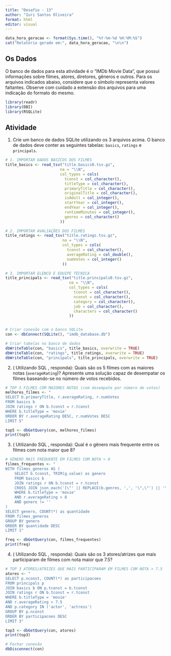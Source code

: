 ---
title: "Desafio - 13"
author: "Iuri Santos Oliveira"
format: html
editor: visual
---

```{r, echo=FALSE}
data_hora_geracao <- format(Sys.time(), "%Y-%m-%d %H:%M:%S")
cat("Relatório gerado em:", data_hora_geracao, "\n\n")
```

## Os Dados

O banco de dados para esta atividade é o “IMDb Movie Data”, que possui informações sobre filmes, atores, diretores, gêneros e outros. Para os arquivos indicados abaixo, considere que o símbolo \N representa valores faltantes. Observe com cuidado a extensão dos arquivos para uma indicação do formato do mesmo.

```{r}
library(readr)
library(DBI)
library(RSQLite)
```

## Atividade

1.  Crie um banco de dados SQLite utilizando os 3 arquivos acima. O banco de dados deve conter as seguintes tabelas: `basics`, `ratings` e `principals`.
```{r}
# 1. IMPORTAR DADOS BÁSICOS DOS FILMES
title_basics <- read_tsv("title.basics0.tsv.gz",
                        na = "\\N",
                        col_types = cols(
                          tconst = col_character(),
                          titleType = col_character(),
                          primaryTitle = col_character(),
                          originalTitle = col_character(),
                          isAdult = col_integer(),
                          startYear = col_integer(),
                          endYear = col_integer(),
                          runtimeMinutes = col_integer(),
                          genres = col_character()
                        ))

# 2. IMPORTAR AVALIAÇÕES DOS FILMES
title_ratings <- read_tsv("title.ratings.tsv.gz",
                         na = "\\N",
                         col_types = cols(
                           tconst = col_character(),
                           averageRating = col_double(),
                           numVotes = col_integer()
                         ))

# 3. IMPORTAR ELENCO E EQUIPE TÉCNICA
title_principals <- read_tsv("title.principals0.tsv.gz",
                            na = "\\N",
                            col_types = cols(
                              tconst = col_character(),
                              nconst = col_character(),
                              category = col_character(),
                              job = col_character(),
                              characters = col_character()
                            ))


# Criar conexão com o banco SQLite
con <- dbConnect(SQLite(), "imdb_database.db")

# Criar tabelas no banco de dados
dbWriteTable(con, "basics", title_basics, overwrite = TRUE)
dbWriteTable(con, "ratings", title_ratings, overwrite = TRUE)
dbWriteTable(con, "principals", title_principals, overwrite = TRUE)
```

2.  ( Utilizando SQL , responda): Quais são os 5 filmes com as maiores notas (`averageRating`)? Apresente uma solução capaz de desempatar os filmes baseando-se no número de votos recebidos.

```{r}
# TOP 5 FILMES COM MAIORES NOTAS (com desempate por número de votos)
melhores_filmes <- "
SELECT b.primaryTitle, r.averageRating, r.numVotes
FROM basics b
JOIN ratings r ON b.tconst = r.tconst
WHERE b.titleType = 'movie'
ORDER BY r.averageRating DESC, r.numVotes DESC
LIMIT 5"

top5 <- dbGetQuery(con, melhores_filmes)
print(top5)
```

3.  ( Utilizando SQL , responda): Qual é o gênero mais frequente entre os filmes com nota maior que 8?

```{r}
# GÊNERO MAIS FREQUENTE EM FILMES COM NOTA > 8
filmes_frequentes <- "
WITH filmes_generos AS (
    SELECT b.tconst, TRIM(g.value) as genero
    FROM basics b
    JOIN ratings r ON b.tconst = r.tconst
    CROSS JOIN json_each('[\"' || REPLACE(b.genres, ',', '\",\"') || '\"]') g
    WHERE b.titleType = 'movie'
    AND r.averageRating > 8
    AND genero != ''
)
SELECT genero, COUNT(*) as quantidade
FROM filmes_generos
GROUP BY genero
ORDER BY quantidade DESC
LIMIT 1"

freq <- dbGetQuery(con, filmes_frequentes)
print(freq)
```

4.  ( Utilizando SQL , responda): Quais são os 3 atores/atrizes que mais participaram de filmes com nota maior que 7.5?

```{r}
# TOP 3 ATORES/ATRIZES QUE MAIS PARTICIPARAM EM FILMES COM NOTA > 7.5
atores <- "
SELECT p.nconst, COUNT(*) as participacoes
FROM principals p
JOIN basics b ON p.tconst = b.tconst
JOIN ratings r ON b.tconst = r.tconst
WHERE b.titleType = 'movie'
AND r.averageRating > 7.5
AND p.category IN ('actor', 'actress')
GROUP BY p.nconst
ORDER BY participacoes DESC
LIMIT 3"

top3 <- dbGetQuery(con, atores)
print(top3)

# Fechar conexão
dbDisconnect(con)
```
